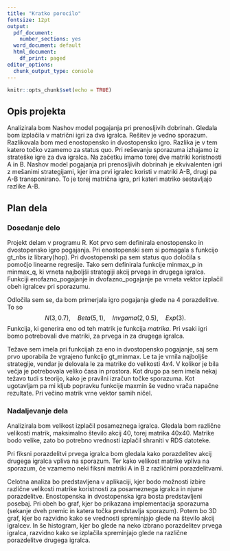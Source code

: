 ```yaml
---
title: "Kratko porocilo"
fontsize: 12pt
output:
  pdf_document:
    number_sections: yes
  word_document: default
  html_document:
    df_print: paged
editor_options:
  chunk_output_type: console
---
```


```r
knitr::opts_chunk$set(echo = TRUE)
```

## Opis projekta

Analizirala bom Nashov model pogajanja pri prenosljivih dobrinah. Gledala bom izplačila v matrični igri za dva igralca. Rešitev je vedno sporazum. Razlikovala bom med enostopensko in dvostopensko igro. Razlika je v tem katero točko vzamemo za status quo. Pri reševanju sporazuma izhajamo iz strateške igre za dva igralca. Na začetku imamo torej dve matriki koristnosti A in B. Nashov model pogajanja pri prenosljivih dobrinah je ekvivalenten igri z mešanimi strategijami, kjer ima prvi igralec koristi v matriki A-B, drugi pa A-B transponirano. To je torej matrična igra, pri kateri matriko sestavljajo razlike A-B. 

## Plan dela 

### Dosedanje delo 

Projekt delam v programu R. Kot prvo sem definirala enostopensko in dvostopensko igro pogajanja. Pri enostopenski sem si pomagala s funkcijo gt_nbs iz library(hop). Pri dvostopenski pa sem status quo določila s pomočjo linearne regresije. 
Tako sem definirala funkcije minmax_p in minmax_q, ki vrneta najboljši strategiji akcij prvega in drugega igralca. 
Funkciji enofazno_pogajanje in dvofazno_pogajanje pa vrneta vektor izplačil obeh igralcev pri sporazumu. 

Odločila sem se, da bom primerjala igro pogajanja glede na 4 porazdelitve. To so 
$$N(3, 0.7), \quad Beta(5,1), \quad Invgama(2, 0.5), \quad Exp(3).$$ Funkcija, ki generira eno od teh matrik je funkcija $matrika.$ Pri vsaki igri bomo potrebovali dve matriki, za prvega in za drugega igralca. 

Težave sem imela pri funkcijah za eno in dvostopensko pogajanje, saj sem prvo uporabila že vgrajeno funkcijo gt_minmax. Le ta je vrnila najboljše strategije, vendar je delovala le za matrike do velikosti $4 x 4$. V kolikor je bila večja je potrebovala veliko časa in prostora. Kot drugo pa sem imela nekaj težavo tudi s teorijo, kako je pravilni izračun točke sporazuma. Kot ugotavljam pa mi kljub popravku funkcije maxmin še vedno vrača napačne rezultate. Pri večino matrik vrne vektor samih ničel. 

### Nadaljevanje dela 

Analizirala bom velikost izplačil posameznega igralca. Gledala bom različne velikosti matrik, maksimalno število akcij 40, torej matrika 40x40. Matrike bodo velike, zato bo potrebno vrednosti izplačil shraniti v RDS datoteke. 

Pri fiksni porazdelitvi prvega igralca bom gledala kako porazdelitev akcij drugega igralca vpliva na sporazum. Ter kako velikost matrike vpliva na sporazum, če vzamemo neki fiksni matriki A in B z različnimi porazdelitvami. 

Celotna analiza bo predstavljena v aplikaciji, kjer bodo možnosti izbire različne velikosti matrike koristnosti za posameznega igralca in njune porazdelitve. Enostopenska in dvostopenska igra bosta predstavljeni posebaj. Pri obeh bo graf, kjer bo prikazana implementacija sporazuma (sekanje dveh premic in katera točka predstavlja sporazum). Potem bo 3D graf, kjer bo razvidno kako se vrednosti spreminjajo glede na število akcij igralcev. In še histogram, kjer bo glede na neko izbrano porazdelitev prvega igralca, razvidno kako se izplačila spreminjajo glede na različne porazdelitve drugega igralca.  













